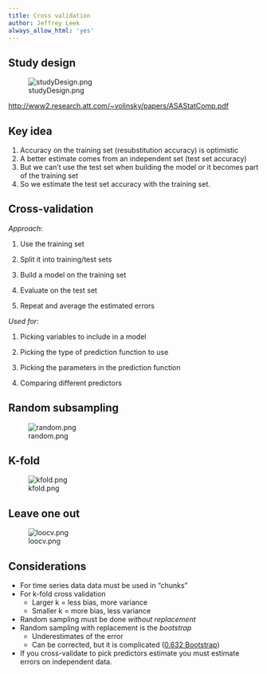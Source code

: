 ```yaml
---
title: Cross validation
author: Jeffrey Leek
always_allow_html: 'yes'
---
```




## Study design

![studyDesign.png](../../assets/img/08_PredictionAndMachineLearning/studyDesign.png)


[http://www2.research.att.com/~volinsky/papers/ASAStatComp.pdf](http://www2.research.att.com/~volinsky/papers/ASAStatComp.pdf)


## Key idea

1. Accuracy on the training set (resubstitution accuracy) is optimistic
2. A better estimate comes from an independent set (test set accuracy)
3. But we can't use the test set when building the model or it becomes part of the training set
4. So we estimate the test set accuracy with the training set. 



## Cross-validation

_Approach_:

1. Use the training set

2. Split it into training/test sets 

3. Build a model on the training set

4. Evaluate on the test set

5. Repeat and average the estimated errors

_Used for_:

1. Picking variables to include in a model

2. Picking the type of prediction function to use

3. Picking the parameters in the prediction function

4. Comparing different predictors


## Random subsampling


![random.png](../../assets/img/08_PredictionAndMachineLearning/random.png)



## K-fold


![kfold.png](../../assets/img/08_PredictionAndMachineLearning/kfold.png)


## Leave one out

![loocv.png](../../assets/img/08_PredictionAndMachineLearning/loocv.png)


## Considerations

* For time series data data must be used in "chunks"
* For k-fold cross validation
  * Larger k = less bias, more variance
  * Smaller k = more bias, less variance
* Random sampling must be done _without replacement_
* Random sampling with replacement is the _bootstrap_
  * Underestimates of the error
  * Can be corrected, but it is complicated ([0.632 Bootstrap](http://www.jstor.org/discover/10.2307/2965703?uid=2&uid=4&sid=21103054448997))
* If you cross-validate to pick predictors estimate you must estimate errors on independent data. 

